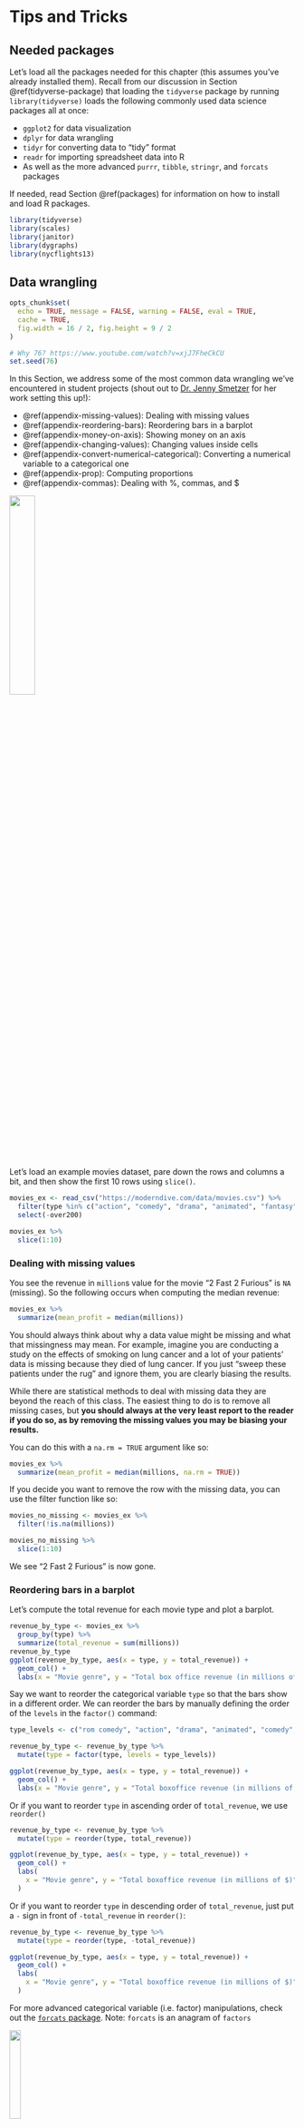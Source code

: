 # Tips and Tricks {#appendixC}

## Needed packages {-}

Let's load all the packages needed for this chapter (this assumes you've already installed them). Recall from our discussion in Section \@ref(tidyverse-package) that loading the `tidyverse` package by running `library(tidyverse)` loads the following commonly used data science packages all at once:

* `ggplot2` for data visualization
* `dplyr` for data wrangling
* `tidyr` for converting data to "tidy" format
* `readr` for importing spreadsheet data into R
* As well as the more advanced `purrr`, `tibble`, `stringr`, and `forcats` packages

If needed, read Section \@ref(packages) for information on how to install and load R packages. 

```r
library(tidyverse)
library(scales)
library(janitor)
library(dygraphs)
library(nycflights13)
```




## Data wrangling

```r
opts_chunk$set(
  echo = TRUE, message = FALSE, warning = FALSE, eval = TRUE,
  cache = TRUE,
  fig.width = 16 / 2, fig.height = 9 / 2
)

# Why 76? https://www.youtube.com/watch?v=xjJ7FheCkCU
set.seed(76)
```

In this Section, we address some of the most common data wrangling we've encountered in student projects (shout out to [Dr. Jenny Smetzer](https://www.scsparkscience.org/fellow/jennifer-smetzer/) for her work setting this up!):

* \@ref(appendix-missing-values): Dealing with missing values
* \@ref(appendix-reordering-bars): Reordering bars in a barplot
* \@ref(appendix-money-on-axis): Showing money on an axis
* \@ref(appendix-changing-values): Changing values inside cells
* \@ref(appendix-convert-numerical-categorical): Converting a numerical variable to a categorical one
* \@ref(appendix-prop): Computing proportions
* \@ref(appendix-commas): Dealing with %, commas, and \$

![](images/data_ninja1.png){width=30%}        

Let's load an example movies dataset, pare down the rows and columns a bit, and then show the first 10 rows using `slice()`.

```r
movies_ex <- read_csv("https://moderndive.com/data/movies.csv") %>%
  filter(type %in% c("action", "comedy", "drama", "animated", "fantasy", "rom comedy")) %>%
  select(-over200)

movies_ex %>%
  slice(1:10)
```


### Dealing with missing values {#appendix-missing-values}

You see the revenue in `million`s value for the movie "2 Fast 2 Furious" is `NA` (missing). So the following occurs when computing the median revenue:

```r
movies_ex %>%
  summarize(mean_profit = median(millions))
```

You should always think about why a data value might be missing and what that missingness may mean. For example, imagine you are conducting a study on the effects of smoking on lung cancer and a lot of your patients' data is missing because they died of lung cancer. If you just "sweep these patients under the rug" and ignore them, you are clearly biasing the results. 

While there are statistical methods to deal with missing data they are beyond the reach of this class. The easiest thing to do is to remove all missing cases, but **you should always at the very least report to the reader if you do so, as by removing the missing values you may be biasing your results.**

You can do this with a `na.rm = TRUE` argument like so:

```r
movies_ex %>%
  summarize(mean_profit = median(millions, na.rm = TRUE))
```

If you decide you want to remove the row with the missing data, you can use the filter function like so:

```r
movies_no_missing <- movies_ex %>%
  filter(!is.na(millions))

movies_no_missing %>%
  slice(1:10)
```

We see "2 Fast 2 Furious" is now gone.


### Reordering bars in a barplot {#appendix-reordering-bars}

Let's compute the total revenue for each movie type and plot a barplot.

```r
revenue_by_type <- movies_ex %>%
  group_by(type) %>%
  summarize(total_revenue = sum(millions))
revenue_by_type
ggplot(revenue_by_type, aes(x = type, y = total_revenue)) +
  geom_col() +
  labs(x = "Movie genre", y = "Total box office revenue (in millions of $)")
```

Say we want to reorder the categorical variable `type` so that the bars show in a different order. We can reorder the bars by manually defining the order of the `levels` in the `factor()` command:

```r
type_levels <- c("rom comedy", "action", "drama", "animated", "comedy", "fantasy")

revenue_by_type <- revenue_by_type %>%
  mutate(type = factor(type, levels = type_levels))

ggplot(revenue_by_type, aes(x = type, y = total_revenue)) +
  geom_col() +
  labs(x = "Movie genre", y = "Total boxoffice revenue (in millions of $)")
```

Or if you want to reorder `type` in ascending order of `total_revenue`, we use `reorder()`

```r
revenue_by_type <- revenue_by_type %>%
  mutate(type = reorder(type, total_revenue))

ggplot(revenue_by_type, aes(x = type, y = total_revenue)) +
  geom_col() +
  labs(
    x = "Movie genre", y = "Total boxoffice revenue (in millions of $)"
  )
```

Or if you want to reorder `type` in descending order of `total_revenue`, just put
a `-` sign in front of `-total_revenue` in `reorder()`:

```r
revenue_by_type <- revenue_by_type %>%
  mutate(type = reorder(type, -total_revenue))

ggplot(revenue_by_type, aes(x = type, y = total_revenue)) +
  geom_col() +
  labs(
    x = "Movie genre", y = "Total boxoffice revenue (in millions of $)"
  )
```

For more advanced categorical variable (i.e. factor) manipulations, check out
the [`forcats` package](https://forcats.tidyverse.org/){target="_blank"}. Note: `forcats` is an anagram of `factors`


![](https://github.com/tidyverse/forcats/raw/master/man/figures/logo.png){width=20%} 


### Showing money on an axis {#appendix-money-on-axis}

```r
movies_ex <- movies_ex %>%
  mutate(revenue = millions * 10^6)

ggplot(data = movies_ex, aes(x = rating, y = revenue)) +
  geom_boxplot() +
  labs(x = "rating", y = "Revenue in $", title = "Profits for different movie ratings")
```

Google "ggplot2 axis scale dollars" and click on the [first link](http://www.sthda.com/english/wiki/ggplot2-axis-scales-and-transformations) and search for the word "dollars". You'll find:

```r
# Don't forget to load the scales package first!
library(scales)

ggplot(data = movies_ex, aes(x = rating, y = revenue)) +
  geom_boxplot() +
  labs(x = "rating", y = "Revenue in $", title = "Profits for different movie ratings") +
  scale_y_continuous(labels = dollar)
```


### Changing values inside cells {#appendix-changing-values}

`dplyr::rename()` renames column/variable names. To "rename" values inside cells of a particular column, you need to `mutate()` the column using one of the three functions below. There might be other ones too, but these are the three we've seen the most. In these examples, we'll change values in the variable `type`.

1. `if_else()`
1. `recode()`
1. `case_when()`

#### `if_else()` {-}

Switch all instances of `rom comedy` with `romantic comedy` using `if_else()` from the `dplyr` package. If a particular row has `type == "rom comedy"`, then return `"romantic comedy"`, else return whatever was originally in `type`. Save everything in a new variable `type_new`:

```r
movies_ex %>%
  mutate(type_new = if_else(type == "rom comedy", "romantic comedy", type)) %>%
  slice(1:10)
```

Do the same here, but return `"not romantic comedy"` if `type` is not `"rom comedy"` and this time overwrite the original `type` variable

```r
movies_ex %>%
  mutate(type = if_else(type == "rom comedy", "romantic comedy", "not romantic comedy")) %>%
  slice(1:10)
```

#### `recode()` {-}

`if_else()` is rather limited however. What if we want to "rename" all `type` so that they start with uppercase? Use `recode()`:

```r
movies_ex %>%
  mutate(type_new = recode(type,
    "action" = "Action",
    "animated" = "Animated",
    "comedy" = "Comedy",
    "drama" = "Drama",
    "fantasy" = "Fantasy",
    "rom comedy" = "Romantic Comedy"
  )) %>%
  slice(1:10)
```

#### `case_when()` {-}

`case_when()` is a little trickier, but allows you to evaluate boolean operations using `==`, `>`, `>=`, `&`, `|`, etc:

```r
movies_ex %>%
  mutate(
    type_new =
      case_when(
        type == "action" & millions > 40 ~ "Big budget action",
        type == "rom comedy" & millions < 40 ~ "Small budget romcom",
        # Need this for everything else that aren't the two cases above:
        TRUE ~ "Rest"
      )
  )
```


### Converting a numerical variable to a categorical one {#appendix-convert-numerical-categorical}

Sometimes we want to turn a numerical, continuous variable into a categorical variable. For instance, what if we wanted to have a variable that tells us if a movie made one hundred million dollars or more. That is to say, we can create a binary variable, which is the same thing as a categorical variable with 2 levels. We can again use the `mutate()` function:

```r
movies_ex %>%
  mutate(big_budget = millions > 100) %>%
  slice(1:10)
```

What if you want to convert a numerical variable into a categorical variable with more than 2 levels? One way is to use the `cut()` command. For instance, below, we `cut()` the `score` variable, to recode it into 4 categories:

1. 0 - 40 = bad
2. 40.1 - 60 = so-so
3. 60.1 - 80 = good
4. 80.1+ = great

We set the breaking points for cutting the numerical variable with the `c(0, 40, 60, 80, 100)` part, and set the labels for each of these bins with the `labels = c("bad", "so-so", "good", "great")` part. All this action happens inside the `mutate()` command, so the new categorical variable `score_categ` is added to the data frame. 

```r
movies_ex %>%
  mutate(score_categ = cut(score,
    breaks = c(0, 40, 60, 80, 100),
    labels = c("bad", "so-so", "good", "great")
  )) %>%
  slice(1:10)
```

Other options with the `cut` function:

*  By default, if the value is exactly the upper bound of an interval, it's
included in the lessor category (e.g. 60.0 is 'so-so' not 'good'), to 
flip this, include the argument `right = FALSE`.
*  You could also have RStudio equally divide the variable into a balanced
number of groups.  For example, specifying `breaks = 3` would create 4 groups with
approximately the same number of values in each group.


### Computing proportions {#appendix-prop}

By using a `group_by()` followed not by a `summarize()` as is often the case, but rather a `mutate()`. So say we compute the total revenue millions for each movie rating and type:

```r
rating_by_type_millions <- movies_ex %>%
  group_by(rating, type) %>%
  summarize(millions = sum(millions)) %>%
  arrange(rating, type)

rating_by_type_millions
```

Say within each movie rating (G, PG, PG-13, R), we want to know the proportion of `total_millions` that made by each movie type (animated, action, comedy, etc). We can:

```r
rating_by_type_millions %>%
  group_by(rating) %>%
  mutate(
    # Compute a new column of the sum of millions split by rating:
    total_millions = sum(millions),
    # Compute the proportion within each rating:
    prop = millions / total_millions
  )
```

So for example, the 4 proportions corresponding to R rated movies are 0.596 + 0.142 + 0.213 + 0.0491 = 1.


### Dealing with %, commas, and \$ {#appendix-commas}

Say you have numerical data that are recorded as percentages, have commas, or are in dollar form and hence are character strings. How do you convert these to numerical values? Using `readr::parse_number()` inside a `mutate()`! Shout out to [Stack Overflow](https://stackoverflow.com/a/52965808/3674500){target="_blank"}

```r
library(readr)
parse_number("10.5%")
parse_number("145,897")
parse_number("$1,234.5")
```

What about the other way around? Use the `scales` package!

```r
library(scales)
percent(0.105)
comma(145897)
dollar(1234.5)
```


***


**Congratulations. You are now an R Ninja!**

![](images/Rninja.png){width=40%}  


***





## Interactive graphics

### Interactive linegraphs

Another useful tool for viewing linegraphs such as this is the `dygraph` function in the `dygraphs` package in combination with the `dyRangeSelector` function.  This allows us to zoom in on a selected range and get an interactive plot for us to work with:

```r
library(dygraphs)
library(nycflights13)
flights_day <- mutate(flights, date = as.Date(time_hour))
flights_summarized <- flights_day %>%
  group_by(date) %>%
  summarize(median_arr_delay = median(arr_delay, na.rm = TRUE))
rownames(flights_summarized) <- flights_summarized$date
flights_summarized <- select(flights_summarized, -date)
dyRangeSelector(dygraph(flights_summarized))
```

<br>

The syntax here is a little different than what we have covered so far.  The `dygraph` function is expecting for the dates to be given as the `rownames` of the object.  We then remove the `date` variable from the `flights_summarized` data frame since it is accounted for in the `rownames`.  Lastly, we run the `dygraph` function on the new data frame that only contains the median arrival delay as a column and then provide the ability to have a selector to zoom in on the interactive plot via `dyRangeSelector`.  (Note that this plot will only be interactive in the HTML version of this book.)
